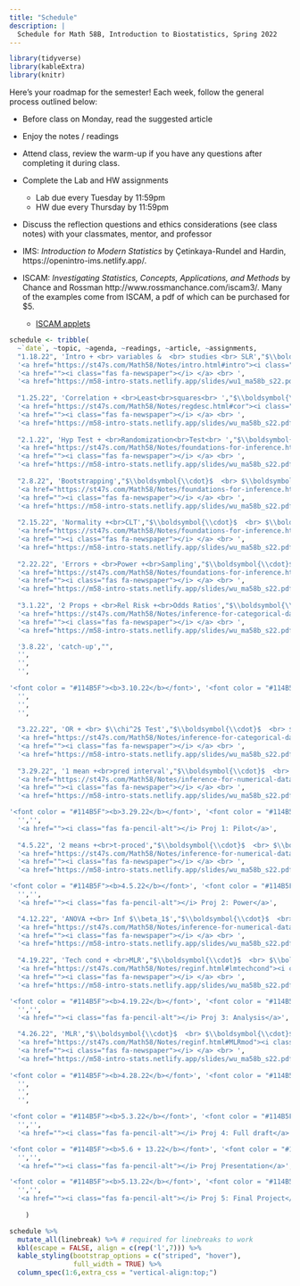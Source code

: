 ```yaml
---
title: "Schedule"
description: |
  Schedule for Math 58B, Introduction to Biostatistics, Spring 2022
---
```



```r
library(tidyverse)
library(kableExtra)
library(knitr)
```

Here's your roadmap for the semester!
Each week, follow the general process outlined below:

- Before class on Monday, read the suggested article <i class="fas fa-newspaper"></i>

- Enjoy the notes / readings <i class="fas fa-book-open"></i>  

- Attend class, review the warm-up <i class="fas fa-pencil-alt"></i> if you have any questions after completing it during class.

- Complete the Lab <i class="fas fa-desktop"></i> and HW <i class="fas fa-laptop"></i> assignments 
   - Lab due every Tuesday by 11:59pm
   - HW due every Thursday by 11:59pm

- Discuss the reflection questions <i class="fas fa-lightbulb" target="_blank"></i> and ethics considerations <i class="fas fa-balance-scale"></i> (see class notes) with your classmates, mentor, and professor  

- IMS: *Introduction to Modern Statistics* by Çetinkaya-Rundel and Hardin, https://openintro-ims.netlify.app/.

- ISCAM: *Investigating Statistics, Concepts, Applications, and Methods* by Chance and Rossman http://www.rossmanchance.com/iscam3/.  Many of the examples come from ISCAM, a pdf of which can be purchased for $5.
   - <a href = "http://www.rossmanchance.com/applets/index2021.html" target = "_blank">ISCAM applets</a>


```r
schedule <- tribble(
  ~`date`, ~topic, ~agenda, ~readings, ~article, ~assignments,
  "1.18.22", 'Intro + <br> variables &  <br> studies <br> SLR',"$\\boldsymbol{\\cdot}$ course info <br> $\\boldsymbol{\\cdot}$ tests <br> $\\boldsymbol{\\cdot}$ studies", 
  '<a href="https://st47s.com/Math58/Notes/intro.html#intro"><i class="fas fa-book-open"></i> Introduction</a> <br> <a href="https://st47s.com/Math58/Notes/intro.html#experim"><i class="fas fa-book-open"></i> Studies</a>  <br> <a href = "http://www.rossmanchance.com/iscam3/" target = "_blank"><i class="fas fa-book-open"></i> ISCAM 1.1</a> <br> <a href="https://openintro-ims.netlify.app/data-hello.html"><i class="fas fa-book-open"></i> IMS 1 + 2</a>',
  '<a href=""><i class="fas fa-newspaper"></i> </a> <br> ',
  '<a href="https://m58-intro-stats.netlify.app/slides/wu1_ma58b_s22.pdf"><i class="fas fa-pencil-alt"></i> WU1</a> <br> <a href="https://m58-intro-stats/slides/wu2_ma58b_s22.pdf"><i class="fas fa-pencil-alt"></i> WU2</a> <br> <a href="https://m58-intro-stats.netlify.app/slides/lab1_m58_intro_to_data.pdf"><i class="fas fa-desktop"></i> Lab1 pdf</a> <br> <a href="https://m58-intro-stats.netlify.app/slides/lab1_m58_intro_to_data.Rmd"><i class="fas fa-desktop"></i> Lab1 Rmd</a> <br> <a href="https://m58-intro-stats.netlify.app/slides/MA58_HW1s21.pdf"><i class="fas fa-laptop"></i> HW1 pdf</a> <br> <a href="https://m58-intro-stats.netlify.app/slides/MA58_HW1s21.Rmd"><i class="fas fa-laptop"></i> HW1 Rmd</a>',
  
  "1.25.22", 'Correlation + <br>Least<br>squares<br> ',"$\\boldsymbol{\\cdot}$  <br> $\\boldsymbol{\\cdot}$ <br> $\\boldsymbol{\\cdot}$ ", 
  '<a href="https://st47s.com/Math58/Notes/regdesc.html#cor"><i class="fas fa-book-open"></i> Cor</a> <br> <a href="https://st47s.com/Math58/Notes/regdesc.html#ls"><i class="fas fa-book-open"></i> Least Sq</a>  <br> <a href = "http://www.rossmanchance.com/iscam3/" target = "_blank"><i class="fas fa-book-open"></i> ISCAM 5.6, 5.7, 5.8</a> <br> <a href="https://openintro-ims.netlify.app/model-slr.html"><i class="fas fa-book-open"></i> IMS 7</a>',
  '<a href=""><i class="fas fa-newspaper"></i> </a> <br> ',
  '<a href="https://m58-intro-stats.netlify.app/slides/wu_ma58b_s22.pdf"><i class="fas fa-pencil-alt"></i> WU</a> <br> <a href="https://m58-intro-stats/slides/wu_ma58b_s22.pdf"><i class="fas fa-pencil-alt"></i> WU</a> <br> <a href="https://m58-intro-stats.netlify.app/slides/lab_m58_.pdf"><i class="fas fa-desktop"></i> Lab pdf</a> <br> <a href="https://m58-intro-stats.netlify.app/slides/lab_m58_.Rmd"><i class="fas fa-desktop"></i> Lab Rmd</a> <br> <a href="https://m58-intro-stats.netlify.app/slides/MA58_HWs21.pdf"><i class="fas fa-laptop"></i> HW pdf</a> <br> <a href="https://m58-intro-stats.netlify.app/slides/MA58_HWs21.Rmd"><i class="fas fa-laptop"></i> HW Rmd</a>',
  
  "2.1.22", 'Hyp Test + <br>Randomization<br>Test<br> ',"$\\boldsymbol{\\cdot}$  <br> $\\boldsymbol{\\cdot}$ <br> $\\boldsymbol{\\cdot}$ ", 
  '<a href="https://st47s.com/Math58/Notes/foundations-for-inference.html#randtest"><i class="fas fa-book-open"></i> Tests</a>  <br> <a href = "http://www.rossmanchance.com/applets/2021/chisqshuffle/ChiSqShuffle.htm?twobytwo=1" target = "_blank"><i class = "fas fa-gamepad"></i> 2x2 Rand</a> <br> <a href="https://openintro-ims.netlify.app/foundations-randomization.html"><i class="fas fa-book-open"></i> IMS 11</a>',
  '<a href=""><i class="fas fa-newspaper"></i> </a> <br> ',
  '<a href="https://m58-intro-stats.netlify.app/slides/wu_ma58b_s22.pdf"><i class="fas fa-pencil-alt"></i> WU</a> <br> <a href="https://m58-intro-stats/slides/wu_ma58b_s22.pdf"><i class="fas fa-pencil-alt"></i> WU</a> <br> <a href="https://m58-intro-stats.netlify.app/slides/lab_m58_.pdf"><i class="fas fa-desktop"></i> Lab pdf</a> <br> <a href="https://m58-intro-stats.netlify.app/slides/lab_m58_.Rmd"><i class="fas fa-desktop"></i> Lab Rmd</a> <br> <a href="https://m58-intro-stats.netlify.app/slides/MA58_HWs21.pdf"><i class="fas fa-laptop"></i> HW pdf</a> <br> <a href="https://m58-intro-stats.netlify.app/slides/MA58_HWs21.Rmd"><i class="fas fa-laptop"></i> HW Rmd</a>',
  
  "2.8.22", 'Bootstrapping',"$\\boldsymbol{\\cdot}$  <br> $\\boldsymbol{\\cdot}$ <br> $\\boldsymbol{\\cdot}$ ", 
  '<a href="https://st47s.com/Math58/Notes/foundations-for-inference.html#boot"><i class="fas fa-book-open"></i> Bootstrapping</a> <br> <a href="https://st47s.com/Math58/Notes/foundations-for-inference.html#bootCI"><i class="fas fa-book-open"></i> Boot CIs</a>  <br> <a href = "https://www.lock5stat.com/StatKey/" target = "_blank"><i class="fas fa-gamepad"></i> StatKey </a> <br> <a href = "http://www.rossmanchance.com/applets/2021/confsim/ConfSim.html" target = "_blank"><i class = "fas fa-gamepad"></i> CIs</a> <br> <a href="https://openintro-ims.netlify.app/foundations-bootstrapping.html"><i class="fas fa-book-open"></i> IMS 12</a>',
  '<a href=""><i class="fas fa-newspaper"></i> </a> <br> ',
  '<a href="https://m58-intro-stats.netlify.app/slides/wu_ma58b_s22.pdf"><i class="fas fa-pencil-alt"></i> WU</a> <br> <a href="https://m58-intro-stats/slides/wu_ma58b_s22.pdf"><i class="fas fa-pencil-alt"></i> WU</a> <br> <a href="https://m58-intro-stats.netlify.app/slides/lab_m58_.pdf"><i class="fas fa-desktop"></i> Lab pdf</a> <br> <a href="https://m58-intro-stats.netlify.app/slides/lab_m58_.Rmd"><i class="fas fa-desktop"></i> Lab Rmd</a> <br> <a href="https://m58-intro-stats.netlify.app/slides/MA58_HWs21.pdf"><i class="fas fa-laptop"></i> HW pdf</a> <br> <a href="https://m58-intro-stats.netlify.app/slides/MA58_HWs21.Rmd"><i class="fas fa-laptop"></i> HW Rmd</a>',
  
  "2.15.22", 'Normality +<br>CLT',"$\\boldsymbol{\\cdot}$  <br> $\\boldsymbol{\\cdot}$ <br> $\\boldsymbol{\\cdot}$ ", 
  '<a href="https://st47s.com/Math58/Notes/foundations-for-inference.html#CLT"><i class="fas fa-book-open"></i> </a> CLT<br> <a href="https://st47s.com/Math58/Notes/foundations-for-inference.html#norm"><i class="fas fa-book-open"></i> Norm dist</a>  <br> <a href = "http://www.rossmanchance.com/applets/2021/sampling/OneSample.html" target = "_blank"><i class="fas fa-gamepad"></i> Samp Dist </a> <br> <a href="https://openintro-ims.netlify.app/.html"><i class="fas fa-book-open"></i> IMS </a>',
  '<a href=""><i class="fas fa-newspaper"></i> </a> <br> ',
  '<a href="https://m58-intro-stats.netlify.app/slides/wu_ma58b_s22.pdf"><i class="fas fa-pencil-alt"></i> WU</a> <br> <a href="https://m58-intro-stats/slides/wu_ma58b_s22.pdf"><i class="fas fa-pencil-alt"></i> WU</a> <br> <a href="https://m58-intro-stats.netlify.app/slides/lab_m58_.pdf"><i class="fas fa-desktop"></i> Lab pdf</a> <br> <a href="https://m58-intro-stats.netlify.app/slides/lab_m58_.Rmd"><i class="fas fa-desktop"></i> Lab Rmd</a> <br> <a href="https://m58-intro-stats.netlify.app/slides/MA58_HWs21.pdf"><i class="fas fa-laptop"></i> HW pdf</a> <br> <a href="https://m58-intro-stats.netlify.app/slides/MA58_HWs21.Rmd"><i class="fas fa-laptop"></i> HW Rmd</a>',
  
  "2.22.22", 'Errors + <br>Power +<br>Sampling',"$\\boldsymbol{\\cdot}$  <br> $\\boldsymbol{\\cdot}$ <br> $\\boldsymbol{\\cdot}$ ", 
  '<a href="https://st47s.com/Math58/Notes/foundations-for-inference.html#errors"><i class="fas fa-book-open"></i> Errors</a> <br> <a href="https://st47s.com/Math58/Notes/foundations-for-inference.html#samp"><i class="fas fa-book-open"></i> Sampling</a>  <br> <a href = "http://www.rossmanchance.com/applets/2021/power/power.html" target = "_blank"><i class="fas fa-gamepad"></i> Power</a> <br> <a href="https://openintro-ims.netlify.app/decerr.html"><i class="fas fa-book-open"></i> IMS 14 + 2</a>',
  '<a href=""><i class="fas fa-newspaper"></i> </a> <br> ',
  '<a href="https://m58-intro-stats.netlify.app/slides/wu_ma58b_s22.pdf"><i class="fas fa-pencil-alt"></i> WU</a> <br> <a href="https://m58-intro-stats/slides/wu_ma58b_s22.pdf"><i class="fas fa-pencil-alt"></i> WU</a> <br> <a href="https://m58-intro-stats.netlify.app/slides/lab_m58_.pdf"><i class="fas fa-desktop"></i> Lab pdf</a> <br> <a href="https://m58-intro-stats.netlify.app/slides/lab_m58_.Rmd"><i class="fas fa-desktop"></i> Lab Rmd</a> <br> <a href="https://m58-intro-stats.netlify.app/slides/MA58_HWs21.pdf"><i class="fas fa-laptop"></i> HW pdf</a> <br> <a href="https://m58-intro-stats.netlify.app/slides/MA58_HWs21.Rmd"><i class="fas fa-laptop"></i> HW Rmd</a>',
  
  "3.1.22", '2 Props + <br>Rel Risk +<br>Odds Ratios',"$\\boldsymbol{\\cdot}$  <br> $\\boldsymbol{\\cdot}$ <br> $\\boldsymbol{\\cdot}$ ", 
  '<a href="https://st47s.com/Math58/Notes/inference-for-categorical-data.html#diffprop"><i class="fas fa-book-open"></i> diff props</a> <br> <a href="https://st47s.com/Math58/Notes/inference-for-categorical-data.html#rr"><i class="fas fa-book-open"></i> RR</a>  <br> <a href="https://st47s.com/Math58/Notes/inference-for-categorical-data.html#or"><i class="fas fa-book-open"></i> OR</a>  <br> <a href = "http://www.rossmanchance.com/iscam3/" target = "_blank"><i class="fas fa-book-open"></i> ISCAM 3.9-3.11</a> <br> <a href="https://openintro-ims.netlify.app/inference-two-props.html"><i class="fas fa-book-open"></i> IMS 17</a>',
  '<a href=""><i class="fas fa-newspaper"></i> </a> <br> ',
  '<a href="https://m58-intro-stats.netlify.app/slides/wu_ma58b_s22.pdf"><i class="fas fa-pencil-alt"></i> WU</a> <br> <a href="https://m58-intro-stats/slides/wu_ma58b_s22.pdf"><i class="fas fa-pencil-alt"></i> WU</a> <br> <a href="https://m58-intro-stats.netlify.app/slides/lab_m58_.pdf"><i class="fas fa-desktop"></i> Lab pdf</a> <br> <a href="https://m58-intro-stats.netlify.app/slides/lab_m58_.Rmd"><i class="fas fa-desktop"></i> Lab Rmd</a> <br> <a href="https://m58-intro-stats.netlify.app/slides/MA58_HWs21.pdf"><i class="fas fa-laptop"></i> HW pdf</a> <br> <a href="https://m58-intro-stats.netlify.app/slides/MA58_HWs21.Rmd"><i class="fas fa-laptop"></i> HW Rmd</a>',

  '3.8.22', 'catch-up',"", 
  '',
  '',
  '', 
  
'<font color = "#114B5F"><b>3.10.22</b></font>', '<font color = "#114B5F"><b>Exam 1</b></font>',"", 
  '',
  '',
  '',    
  
  "3.22.22", 'OR + <br> $\\chi^2$ Test',"$\\boldsymbol{\\cdot}$  <br> $\\boldsymbol{\\cdot}$ <br> $\\boldsymbol{\\cdot}$ ", 
  '<a href="https://st47s.com/Math58/Notes/inference-for-categorical-data.html#or"><i class="fas fa-book-open"></i> OR</a> <br> <a href="https://st47s.com/Math58/Notes/inference-for-categorical-data.html#chisq2"><i class="fas fa-book-open"></i> $\\chi^2$ Test</a>  <br> <a href = "http://www.rossmanchance.com/iscam3/" target = "_blank"><i class="fas fa-book-open"></i> ISCAM 3.2</a> <br> <a href="https://openintro-ims.netlify.app/inference-tables.html"><i class="fas fa-book-open"></i> IMS 18</a>',
  '<a href=""><i class="fas fa-newspaper"></i> </a> <br> ',
  '<a href="https://m58-intro-stats.netlify.app/slides/wu_ma58b_s22.pdf"><i class="fas fa-pencil-alt"></i> WU</a> <br> <a href="https://m58-intro-stats/slides/wu_ma58b_s22.pdf"><i class="fas fa-pencil-alt"></i> WU</a> <br> <a href="https://m58-intro-stats.netlify.app/slides/lab_m58_.pdf"><i class="fas fa-desktop"></i> Lab pdf</a> <br> <a href="https://m58-intro-stats.netlify.app/slides/lab_m58_.Rmd"><i class="fas fa-desktop"></i> Lab Rmd</a> <br> <a href="https://m58-intro-stats.netlify.app/slides/MA58_HWs21.pdf"><i class="fas fa-laptop"></i> HW pdf</a> <br> <a href="https://m58-intro-stats.netlify.app/slides/MA58_HWs21.Rmd"><i class="fas fa-laptop"></i> HW Rmd</a>',
  
  "3.29.22", '1 mean +<br>pred interval',"$\\boldsymbol{\\cdot}$  <br> $\\boldsymbol{\\cdot}$ <br> $\\boldsymbol{\\cdot}$ ", 
  '<a href="https://st47s.com/Math58/Notes/inference-for-numerical-data.html#mean1inf"><i class="fas fa-book-open"></i> 1 mean</a> <br> <a href="https://st47s.com/Math58/Notes/inference-for-numerical-data.html#mean1inf"><i class="fas fa-book-open"></i> pred int</a>  <br> <a href="https://openintro-ims.netlify.app/inference-one-mean.html"><i class="fas fa-book-open"></i> IMS 19</a>',
  '<a href=""><i class="fas fa-newspaper"></i> </a> <br> ',
  '<a href="https://m58-intro-stats.netlify.app/slides/wu_ma58b_s22.pdf"><i class="fas fa-pencil-alt"></i> WU</a> <br> <a href="https://m58-intro-stats/slides/wu_ma58b_s22.pdf"><i class="fas fa-pencil-alt"></i> WU</a> <br> <a href="https://m58-intro-stats.netlify.app/slides/lab_m58_.pdf"><i class="fas fa-desktop"></i> Lab pdf</a> <br> <a href="https://m58-intro-stats.netlify.app/slides/lab_m58_.Rmd"><i class="fas fa-desktop"></i> Lab Rmd</a> <br> <a href="https://m58-intro-stats.netlify.app/slides/MA58_HWs21.pdf"><i class="fas fa-laptop"></i> HW pdf</a> <br> <a href="https://m58-intro-stats.netlify.app/slides/MA58_HWs21.Rmd"><i class="fas fa-laptop"></i> HW Rmd</a>',

'<font color = "#114B5F"><b>3.29.22</b></font>', '<font color = "#114B5F"><b>Proj 1: Pilot</b></font>',"", 
  '','',
  '<a href=""><i class="fas fa-pencil-alt"></i> Proj 1: Pilot</a>',
  
  "4.5.22", '2 means +<br>t-proced',"$\\boldsymbol{\\cdot}$  <br> $\\boldsymbol{\\cdot}$ <br> $\\boldsymbol{\\cdot}$ ", 
  '<a href="https://st47s.com/Math58/Notes/inference-for-numerical-data.html#mean2inf"><i class="fas fa-book-open"></i> 2 means</a>  <br> <a href = "http://www.rossmanchance.com/applets/index2021.html" target = "_blank"><i class="fas fa-gamepad"></i> 2 samples</a> <br> <a href="https://openintro-ims.netlify.app/inference-two-means.html"><i class="fas fa-book-open"></i> IMS 20</a>',
  '<a href=""><i class="fas fa-newspaper"></i> </a> <br> ',
  '<a href="https://m58-intro-stats.netlify.app/slides/wu_ma58b_s22.pdf"><i class="fas fa-pencil-alt"></i> WU</a> <br> <a href="https://m58-intro-stats/slides/wu_ma58b_s22.pdf"><i class="fas fa-pencil-alt"></i> WU</a> <br> <a href="https://m58-intro-stats.netlify.app/slides/lab_m58_.pdf"><i class="fas fa-desktop"></i> Lab pdf</a> <br> <a href="https://m58-intro-stats.netlify.app/slides/lab_m58_.Rmd"><i class="fas fa-desktop"></i> Lab Rmd</a> <br> <a href="https://m58-intro-stats.netlify.app/slides/MA58_HWs21.pdf"><i class="fas fa-laptop"></i> HW pdf</a> <br> <a href="https://m58-intro-stats.netlify.app/slides/MA58_HWs21.Rmd"><i class="fas fa-laptop"></i> HW Rmd</a>' ,

'<font color = "#114B5F"><b>4.5.22</b></font>', '<font color = "#114B5F"><b>Proj 2: Power</b></font>',"", 
  '','',
  '<a href=""><i class="fas fa-pencil-alt"></i> Proj 2: Power</a>',

  "4.12.22", 'ANOVA +<br> Inf $\\beta_1$',"$\\boldsymbol{\\cdot}$  <br> $\\boldsymbol{\\cdot}$ <br> $\\boldsymbol{\\cdot}$ ", 
  '<a href="https://st47s.com/Math58/Notes/inference-for-numerical-data.html#ANOVA"><i class="fas fa-book-open"></i> ANOVA</a>  <br> <a href="https://st47s.com/Math58/Notes/reginf.html#infbeta1"><i class="fas fa-book-open"></i> Inf on $\\beta_1$</a>  <br> <a href = "http://www.rossmanchance.com/applets/2021/regshuffle/regshuffle.htm" target = "_blank"><i class="fas fa-gamepad"></i> slopes</a> <br> <a href="https://openintro-ims.netlify.app/inference-many-means.html"><i class="fas fa-book-open"></i> IMS 22</a> <br> <a href="https://openintro-ims.netlify.app/inf-model-slr.html"><i class="fas fa-book-open"></i> IMS 24</a>',
  '<a href=""><i class="fas fa-newspaper"></i> </a> <br> ',
  '<a href="https://m58-intro-stats.netlify.app/slides/wu_ma58b_s22.pdf"><i class="fas fa-pencil-alt"></i> WU</a> <br> <a href="https://m58-intro-stats/slides/wu_ma58b_s22.pdf"><i class="fas fa-pencil-alt"></i> WU</a> <br> <a href="https://m58-intro-stats.netlify.app/slides/lab_m58_.pdf"><i class="fas fa-desktop"></i> Lab pdf</a> <br> <a href="https://m58-intro-stats.netlify.app/slides/lab_m58_.Rmd"><i class="fas fa-desktop"></i> Lab Rmd</a> <br> <a href="https://m58-intro-stats.netlify.app/slides/MA58_HWs21.pdf"><i class="fas fa-laptop"></i> HW pdf</a> <br> <a href="https://m58-intro-stats.netlify.app/slides/MA58_HWs21.Rmd"><i class="fas fa-laptop"></i> HW Rmd</a>' ,
  
  "4.19.22", 'Tech cond + <br>MLR',"$\\boldsymbol{\\cdot}$  <br> $\\boldsymbol{\\cdot}$ <br> $\\boldsymbol{\\cdot}$ ", 
  '<a href="https://st47s.com/Math58/Notes/reginf.html#lmtechcond"><i class="fas fa-book-open"></i> Tech Cond</a>  <br> <a href = "https://st47s.com/Math58/Notes/reginf.html#MLR" target = "_blank"><i class="fas fa-gamepad"></i> MLR</a> <br> <a href="https://openintro-ims.netlify.app/inf-model-mlr.html"><i class="fas fa-book-open"></i> IMS 25</a>',
  '<a href=""><i class="fas fa-newspaper"></i> </a> <br> ',
  '<a href="https://m58-intro-stats.netlify.app/slides/wu_ma58b_s22.pdf"><i class="fas fa-pencil-alt"></i> WU</a> <br> <a href="https://m58-intro-stats/slides/wu_ma58b_s22.pdf"><i class="fas fa-pencil-alt"></i> WU</a> <br> <a href="https://m58-intro-stats.netlify.app/slides/lab_m58_.pdf"><i class="fas fa-desktop"></i> Lab pdf</a> <br> <a href="https://m58-intro-stats.netlify.app/slides/lab_m58_.Rmd"><i class="fas fa-desktop"></i> Lab Rmd</a> <br> <a href="https://m58-intro-stats.netlify.app/slides/MA58_HWs21.pdf"><i class="fas fa-laptop"></i> HW pdf</a> <br> <a href="https://m58-intro-stats.netlify.app/slides/MA58_HWs21.Rmd"><i class="fas fa-laptop"></i> HW Rmd</a>', 

'<font color = "#114B5F"><b>4.19.22</b></font>', '<font color = "#114B5F"><b>Proj 3: Analysis</b></font>',"", 
  '','',
  '<a href=""><i class="fas fa-pencil-alt"></i> Proj 3: Analysis</a>',

  "4.26.22", 'MLR',"$\\boldsymbol{\\cdot}$  <br> $\\boldsymbol{\\cdot}$ <br> $\\boldsymbol{\\cdot}$ ", 
  '<a href="https://st47s.com/Math58/Notes/reginf.html#MLRmod"><i class="fas fa-book-open"></i> MLR</a>  <br> <a href="https://openintro-ims.netlify.app/inf-model-mlr.html"><i class="fas fa-book-open"></i> IMS 25</a>',
  '<a href=""><i class="fas fa-newspaper"></i> </a> <br> ',
  '<a href="https://m58-intro-stats.netlify.app/slides/wu_ma58b_s22.pdf"><i class="fas fa-pencil-alt"></i> WU</a> <br> <a href="https://m58-intro-stats/slides/wu_ma58b_s22.pdf"><i class="fas fa-pencil-alt"></i> WU</a> <br> <a href="https://m58-intro-stats.netlify.app/slides/lab_m58_.pdf"><i class="fas fa-desktop"></i> Lab pdf</a> <br> <a href="https://m58-intro-stats.netlify.app/slides/lab_m58_.Rmd"><i class="fas fa-desktop"></i> Lab Rmd</a> <br> <a href="https://m58-intro-stats.netlify.app/slides/MA58_HWs21.pdf"><i class="fas fa-laptop"></i> HW pdf</a> <br> <a href="https://m58-intro-stats.netlify.app/slides/MA58_HWs21.Rmd"><i class="fas fa-laptop"></i> HW Rmd</a>' ,
  
'<font color = "#114B5F"><b>4.28.22</b></font>', '<font color = "#114B5F"><b>Exam 2</b></font>',"", 
  '',
  '',
  '', 

'<font color = "#114B5F"><b>5.3.22</b></font>', '<font color = "#114B5F"><b>Proj 4: Full draft</b></font>',"", 
  '','',
  '<a href=""><i class="fas fa-pencil-alt"></i> Proj 4: Full draft</a>',

'<font color = "#114B5F"><b>5.6 + 13.22</b></font>', '<font color = "#114B5F"><b>Proj Presentation</b></font>',"", 
  '','',
  '<a href=""><i class="fas fa-pencil-alt"></i> Proj Presentation</a>',

'<font color = "#114B5F"><b>5.13.22</b></font>', '<font color = "#114B5F"><b>Proj 5: Final Project</b></font>',"", 
  '','',
  '<a href=""><i class="fas fa-pencil-alt"></i> Proj 5: Final Project</a>'
  
    )
```


```r
schedule %>% 
  mutate_all(linebreak) %>% # required for linebreaks to work
  kbl(escape = FALSE, align = c(rep('l',7))) %>%
  kable_styling(bootstrap_options = c("striped", "hover"),
                full_width = TRUE) %>%
  column_spec(1:6,extra_css = "vertical-align:top;")
```






